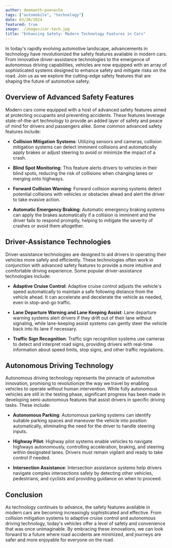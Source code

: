 ```yaml
---
author: deemanth-poonacha
tags: ["automobile", "technology"]
date: 03/30/2024
featured: true
image: ./images/car-tech.jpg
title: "Enhancing Safety: Modern Technology Features in Cars"
---
```


In today's rapidly evolving automotive landscape, advancements in technology have revolutionized the safety features available in modern cars. From innovative driver-assistance technologies to the emergence of autonomous driving capabilities, vehicles are now equipped with an array of sophisticated systems designed to enhance safety and mitigate risks on the road. Join us as we explore the cutting-edge safety features that are shaping the future of automotive safety.

## Overview of Advanced Safety Features

Modern cars come equipped with a host of advanced safety features aimed at protecting occupants and preventing accidents. These features leverage state-of-the-art technology to provide an added layer of safety and peace of mind for drivers and passengers alike. Some common advanced safety features include:

- **Collision Mitigation Systems**: Utilizing sensors and cameras, collision mitigation systems can detect imminent collisions and automatically apply brakes or adjust steering to avoid or minimize the impact of a crash.

- **Blind Spot Monitoring**: This feature alerts drivers to vehicles in their blind spots, reducing the risk of collisions when changing lanes or merging onto highways.

- **Forward Collision Warning**: Forward collision warning systems detect potential collisions with vehicles or obstacles ahead and alert the driver to take evasive action.

- **Automatic Emergency Braking**: Automatic emergency braking systems can apply the brakes automatically if a collision is imminent and the driver fails to respond promptly, helping to mitigate the severity of crashes or avoid them altogether.

## Driver-Assistance Technologies

Driver-assistance technologies are designed to aid drivers in operating their vehicles more safely and efficiently. These technologies often work in conjunction with advanced safety features to provide a more intuitive and comfortable driving experience. Some popular driver-assistance technologies include:

- **Adaptive Cruise Control**: Adaptive cruise control adjusts the vehicle's speed automatically to maintain a safe following distance from the vehicle ahead. It can accelerate and decelerate the vehicle as needed, even in stop-and-go traffic.

- **Lane Departure Warning and Lane Keeping Assist**: Lane departure warning systems alert drivers if they drift out of their lane without signaling, while lane-keeping assist systems can gently steer the vehicle back into its lane if necessary.

- **Traffic Sign Recognition**: Traffic sign recognition systems use cameras to detect and interpret road signs, providing drivers with real-time information about speed limits, stop signs, and other traffic regulations.

## Autonomous Driving Technology

Autonomous driving technology represents the pinnacle of automotive innovation, promising to revolutionize the way we travel by enabling vehicles to operate without human intervention. While fully autonomous vehicles are still in the testing phase, significant progress has been made in developing semi-autonomous features that assist drivers in specific driving tasks. These include:

- **Autonomous Parking**: Autonomous parking systems can identify suitable parking spaces and maneuver the vehicle into position automatically, eliminating the need for the driver to handle steering inputs.

- **Highway Pilot**: Highway pilot systems enable vehicles to navigate highways autonomously, controlling acceleration, braking, and steering within designated lanes. Drivers must remain vigilant and ready to take control if needed.

- **Intersection Assistance**: Intersection assistance systems help drivers navigate complex intersections safely by detecting other vehicles, pedestrians, and cyclists and providing guidance on when to proceed.

## Conclusion

As technology continues to advance, the safety features available in modern cars are becoming increasingly sophisticated and effective. From collision mitigation systems to adaptive cruise control and autonomous driving technology, today's vehicles offer a level of safety and convenience that was once unimaginable. By embracing these innovations, we can look forward to a future where road accidents are minimized, and journeys are safer and more enjoyable for everyone on the road.
